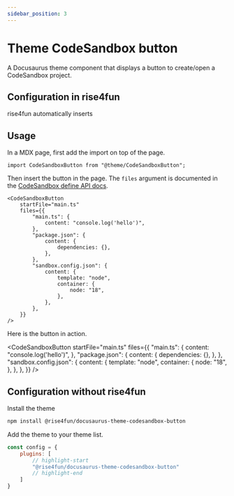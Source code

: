 ```yaml
---
sidebar_position: 3
---
```



# Theme CodeSandbox button

A Docusaurus theme component that displays a button to create/open a CodeSandbox project.

## Configuration in rise4fun

rise4fun automatically inserts

## Usage

In a MDX page, first add the import on top of the page.

```tsx
import CodeSandboxButton from "@theme/CodeSandboxButton";
```

Then insert the button in the page. The `files` argument is documented in the [CodeSandbox define API docs](https://codesandbox.io/docs/learn/getting-started/your-first-sandbox#define-api).

```tsx
<CodeSandboxButton
    startFile="main.ts"
    files={{
        "main.ts": {
            content: "console.log('hello')",
        },
        "package.json": {
            content: {
                dependencies: {},
            },
        },
        "sandbox.config.json": {
            content: {
                template: "node",
                container: {
                    node: "18",
                },
            },
        },
    }}
/>
```

Here is the button in action.

<CodeSandboxButton
    startFile="main.ts"
    files={{
        "main.ts": {
            content: "console.log('hello')",
        },
        "package.json": {
            content: {
                dependencies: {},
            },
        },
        "sandbox.config.json": {
            content: {
                template: "node",
                container: {
                    node: "18",
                },
            },
        },
    }}
/>

## Configuration without rise4fun

Install the theme

```bash npm2yarn
npm install @rise4fun/docusaurus-theme-codesandbox-button
```

Add the theme to your theme list.

```js
const config = {
    plugins: [
        // highlight-start
        "@rise4fun/docusaurus-theme-codesandbox-button"
        // highlight-end
    ]
}
```
